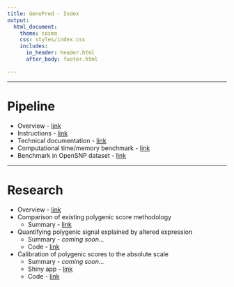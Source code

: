 ```yaml
---
title: GenoPred - Index
output: 
  html_document:
    theme: cosmo
    css: styles/index.css
    includes:
      in_header: header.html
      after_body: footer.html

---
```


***

# Pipeline

- Overview - [link](pipeline_overview.html) 
- Instructions - [link](pipeline_readme.html)
- Technical documentation - [link](pipeline_technical.html)
- Computational time/memory benchmark - [link](pipeline_benchmark.html)
- Benchmark in OpenSNP dataset - [link](opensnp_benchmark.html)

***

# Research

- Overview - [link](research_index.html)
- Comparison of existing polygenic score methodology 
  - Summary - [link](comparison_of_methods_summary.html)
- Quantifying polygenic signal explained by altered expression
  - Summary - *coming soon...*
  - Code - [link](Functionally_informed_prediction.html)
- Calibration of polygenic scores to the absolute scale
  - Summary - *coming soon...*
  - Shiny app - [link](PRS_to_Abs_tool.html)
  - Code - [link](Absolute_Conversion.html)
